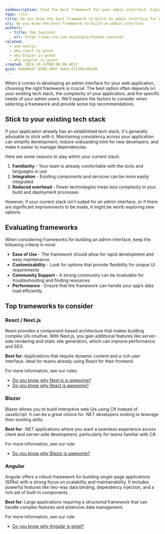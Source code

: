 ```yaml
---
seoDescription: Find the best framework for your admin interface. Explore top choices like React, Blazor, and Angular, based on your tech stack and project needs
type: rule
title: Do you know the best framework to build an admin interface for Web Apps?
uri: do-you-know-the-best-framework-to-build-an-admin-interface
authors:
  - title: Tom Iwainski
    url: https://www.ssw.com.au/people/thomas-iwainski
related:
  - use-nextjs
  - why-react-is-great
  - why-blazor-is-great
  - why-angular-is-great
created: 2024-10-24T00:00:00.001Z
guid: be0d9e5f-8580-4997-9abd-d7130ec9b240
---
```


When it comes to developing an admin interface for your web application, choosing the right framework is crucial. The best option often depends on your existing tech stack, the complexity of your application, and the specific needs of your admin users. We'll explore the factors to consider when selecting a framework and provide some top recommendations.
## Stick to your existing tech stack

If your application already has an established tech stack, it's generally advisable to stick with it. Maintaining consistency across your application can simplify development, reduce onboarding time for new developers, and make it easier to manage dependencies.

Here are some reasons to stay within your current stack:

1. **Familiarity** - Your team is already comfortable with the tools and languages in use
2. **Integration** - Existing components and services can be more easily integrated
3. **Reduced overhead** - Fewer technologies mean less complexity in your build and deployment processes

However, if your current stack isn't suited for an admin interface, or if there are significant improvements to be made, it might be worth exploring new options.

## Evaluating frameworks

When considering frameworks for building an admin interface, keep the following criteria in mind:

- **Ease of Use** - The framework should allow for rapid development and easy maintenance
- **Customizability** - Look for options that provide flexibility for unique UI requirements
- **Community Support** - A strong community can be invaluable for troubleshooting and finding resources
- **Performance** - Ensure that the framework can handle your app’s data load efficiently

## Top trameworks to consider

### React / Next.js

React provides a component-based architecture that makes building complex UIs intuitive. With Next.js, you gain additional features like server-side rendering and static site generation, which can improve performance and SEO.

**Best for:** Applications that require dynamic content and a rich user interface. Ideal for teams already using React for their frontend.

For more information, see our rules:

- [Do you know why Next.js is awesome?](/use-nextjs)
- [Do you know why React is awesome?](/why-react-is-great)

### Blazor

Blazor allows you to build interactive web UIs using C# instead of JavaScript. It can be a great choice for .NET developers looking to leverage their existing skills.

**Best for:** .NET applications where you want a seamless experience across client and server-side development, particularly for teams familiar with C#.

For more information, see our rule:

- [Do you know why Blazor is awesome?](/why-blazor-is-great/)

### Angular

Angular offers a robust framework for building single-page applications (SPAs) with a strong focus on scalability and maintainability. It includes powerful features like two-way data binding, dependency injection, and a rich set of built-in components.

**Best for:** Large applications requiring a structured framework that can handle complex features and extensive data management.

For more information, see our rule:

- [Do you know why Angular is great?](/why-angular-is-great)